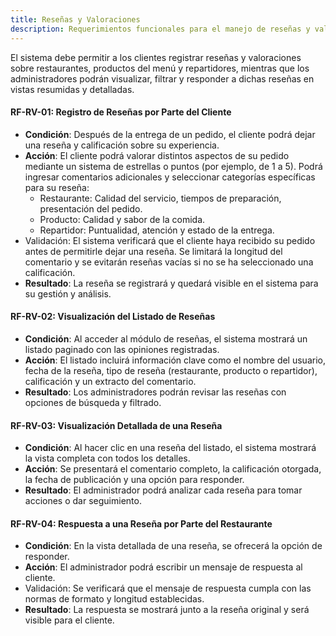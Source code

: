 ```yaml
---
title: Reseñas y Valoraciones
description: Requerimientos funcionales para el manejo de reseñas y valoraciones
---
```



<Aside type="tip" title="Obejtivo">
El sistema debe permitir a los clientes registrar reseñas y valoraciones sobre restaurantes, productos del menú y repartidores, mientras que los administradores podrán visualizar, filtrar y responder a dichas reseñas en vistas resumidas y detalladas.
</Aside>

#### RF-RV-01: Registro de Reseñas por Parte del Cliente

- **Condición**: Después de la entrega de un pedido, el cliente podrá dejar una reseña y calificación sobre su experiencia.
- **Acción**: El cliente podrá valorar distintos aspectos de su pedido mediante un sistema de estrellas o puntos (por ejemplo, de 1 a 5). Podrá ingresar comentarios adicionales y seleccionar categorías específicas para su reseña:
    - Restaurante: Calidad del servicio, tiempos de preparación, presentación del pedido.
    - Producto: Calidad y sabor de la comida.
    - Repartidor: Puntualidad, atención y estado de la entrega.
- Validación: El sistema verificará que el cliente haya recibido su pedido antes de permitirle dejar una reseña. Se limitará la longitud del comentario y se evitarán reseñas vacías si no se ha seleccionado una calificación.
- **Resultado**: La reseña se registrará y quedará visible en el sistema para su gestión y análisis.

#### RF-RV-02: Visualización del Listado de Reseñas

- **Condición**: Al acceder al módulo de reseñas, el sistema mostrará un listado paginado con las opiniones registradas.
- **Acción**: El listado incluirá información clave como el nombre del usuario, fecha de la reseña, tipo de reseña (restaurante, producto o repartidor), calificación y un extracto del comentario.
- **Resultado**: Los administradores podrán revisar las reseñas con opciones de búsqueda y filtrado.

#### RF-RV-03: Visualización Detallada de una Reseña

- **Condición**: Al hacer clic en una reseña del listado, el sistema mostrará la vista completa con todos los detalles.
- **Acción**: Se presentará el comentario completo, la calificación otorgada, la fecha de publicación y una opción para responder.
- **Resultado**: El administrador podrá analizar cada reseña para tomar acciones o dar seguimiento.

#### RF-RV-04: Respuesta a una Reseña por Parte del Restaurante

- **Condición**: En la vista detallada de una reseña, se ofrecerá la opción de responder.
- **Acción**: El administrador podrá escribir un mensaje de respuesta al cliente.
- Validación: Se verificará que el mensaje de respuesta cumpla con las normas de formato y longitud establecidas.
- **Resultado**: La respuesta se mostrará junto a la reseña original y será visible para el cliente.